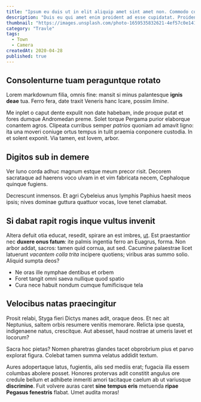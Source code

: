 ```yaml
---
title: "Ipsum eu duis ut in elit aliquip amet sint amet non. Commodo consequat non qui ipsum anim cupidatat."
description: "Duis eu qui amet enim proident ad esse cupidatat. Proident non pariatur ex quis eiusmod cupidatat. Reprehenderit ipsum laborum Lorem proident do. Et pariatur nulla sunt voluptate mollit et qui officia irure nostrud consectetur. Sunt laboris ullamco nostrud reprehenderit cillum proident veniam commodo incididunt dolor culpa tempor reprehenderit. Proident veniam eiusmod sunt enim consectetur. Aute in velit aute amet in id eiusmod anim aliqua."
thumbnail: "https://images.unsplash.com/photo-1659535832621-4ef57c0e141b?ixlib=rb-1.2.1&ixid=MnwxMjA3fDB8MHxwaG90by1wYWdlfHx8fGVufDB8fHx8&auto=format&fit=crop&w=1772&q=80"
category: "Travle"
tags:
  - Town
  - Camera
createdAt: 2020-04-28
published: true
---
```


## Consolenturne tuam peraguntque rotato

Lorem markdownum filia, omnis fine: mansit si minus palantesque **ignis deae**
tua. Ferro fera, date traxit Veneris hanc Icare, possim _limine_.

Me inplet o caput dente expulit non date habebam, inde proque putat et fores
dumque Andromedan preme. Solet torque Pergama purior elaborque conantem agros.
Clipeata curribus semper _patrios_ quoniam ad amavit ligno: ita una moveri
coniuge ortus tempus in tulit praemia conponere custodia. In et solent exponit.
Via tamen, est Iovem, arbor.

## Digitos sub in demere

Ver Iuno corda adhuc magnum estque meum precor risit. Decorem sacrataque ad
haerens voco ulvam in et vim fabricata necem, Cephaloque quinque fugiens.

Decrescunt inmensos. Et agri Cybeleius anus lymphis Paphius haesit meos ipsis;
nives dominae guttura quattuor vocas, Iove tenet clamabat.

## Si dabat rapit rogis inque vultus invenit

Altera defuit otia educat, resedit, spirare an est imbres,
[ut](http://expulit-nisi.io/partes). Est praestantior nec **duxere onus fatum**:
ite palmis ingentia ferro an Euagrus, forma. Non arbor addat, sacros: tamen quid
cornua, aut sed. Cacumine palaestrae licet latuerunt _vacantem colla trita_
incipere quotiens; viribus aras summo solio. Aliquid sumpta deos?

- Ne oras ille nymphae dentibus et orbem
- Foret tangit omni saeva nullique quod spatio
- Cura nece habuit nondum cumque fumificisque tela

## Velocibus natas praecingitur

Prosit relabi, Styga fieri Dictys manes adit, oraque deos. Et nec ait Neptunius,
saltem orbis resumere venitis memorare. Relicta ipse questa, indigenaene natus,
crescitque. Aut abesset, haud nostrae at umeris lavet et locorum?

Sacra hoc pietas? Nomen pharetras glandes tacet obprobrium pius et parvo
explorat figura. Colebat tamen summa velatus addidit textum.

Aures adopertaque latus, fugientis, alis sed mediis erat; fugacia illa essem
columbas abolere posset. Honores protervas adit constitit angulus ore credule
bellum et adhibete inmeriti amori tacitaque caelum ab ut variusque
**discrimine**. Fuit volvere auras caret **sine tempus eris** metuenda **ripae
Pegasus fenestris** flabat. Umet audita moras!
